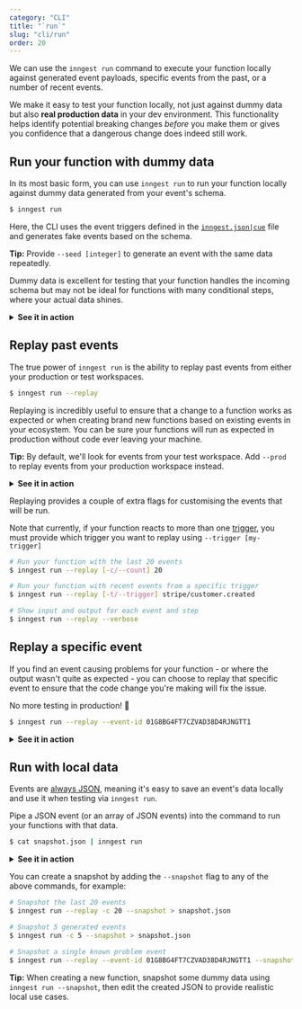 ```yaml
---
category: "CLI"
title: "`run`"
slug: "cli/run"
order: 20
---
```


<!-- It would be good if this could include "generated event payloads [using Cue schemas]" -->
We can use the `inngest run` command to execute your function locally against generated event payloads, specific events from the past, or a number of recent events.

We make it easy to test your function locally, not just against dummy data but also **real production data** in your dev environment. This functionality helps identify potential breaking changes _before_ you make them or gives you confidence that a dangerous change does indeed still work.

## Run your function with dummy data

In its most basic form, you can use `inngest run` to run your function locally against dummy data generated from your event's schema.

```sh
$ inngest run
```

Here, the CLI uses the event triggers defined in the [`inngest.json|cue`](/docs/functions/inngest-json-configuration) file and generates fake events based on the schema.

<aside>
  <p>
    <strong>Tip:</strong> Provide <code>--seed [integer]</code> to generate an event with the same data repeatedly.
  </p>
</aside>

Dummy data is excellent for testing that your function handles the incoming schema but may not be ideal for functions with many conditional steps, where your actual data shines.

<!-- We could display these all the time? -->
<!-- I'm thinking many GIFs all going on a page is pretty 🤮 -->
<details>
  <summary><strong>See it in action</strong></summary>

  ![Running a function with a generated event](/assets/docs/inngest-run/replay-generated.gif)
</details>

## Replay past events

The true power of `inngest run` is the ability to replay past events from either your production or test workspaces.

```sh
$ inngest run --replay
```

<!-- I like the term "ecosystem", but it's probably a bit inaccurate (and not used anywhere else). -->
Replaying is incredibly useful to ensure that a change to a function works as expected or when creating brand new functions based on existing events in your ecosystem. You can be sure your functions will run as expected in production without code ever leaving your machine.

<!-- We need to link to what a workspace is here -->
<aside>
  <p>
    <strong>Tip:</strong> By default, we'll look for events from your test workspace. Add <code>--prod</code> to replay events from your production workspace instead.
  </p>
</aside>

<details>
  <summary><strong>See it in action</strong></summary>

  ![Running a function with past events](/assets/docs/inngest-run/replay-past.gif)
</details>

Replaying provides a couple of extra flags for customising the events that will be run.

Note that currently, if your function reacts to more than one [trigger](/docs/functions/introduction#the-trigger), you must provide which trigger you want to replay using `--trigger [my-trigger]`

```sh
# Run your function with the last 20 events
$ inngest run --replay [-c/--count] 20

# Run your function with recent events from a specific trigger
$ inngest run --replay [-t/--trigger] stripe/customer.created

# Show input and output for each event and step
$ inngest run --replay --verbose
```

## Replay a specific event

<!-- Link here to understand _how they know an event had a problem_. -->
<!-- Dashboard? Alerting? Viewing outputs/errors? -->
If you find an event causing problems for your function - or where the output wasn't quite as expected - you can choose to replay that specific event to ensure that the code change you're making will fix the issue.

<!-- Too much? 😅 -->
No more testing in production! 🥳

<!-- Definitely need to explain where to find this ID. -->
<!-- Maybe a debugging section/guide would be good -->

```sh
$ inngest run --replay --event-id 01G8BG4FT7CZVAD38D4RJNGTT1
```

<details>
  <summary><strong>See it in action</strong></summary>

  ![Running a function with a specific event](/assets/docs/inngest-run/replay-specific.gif)
</details>

## Run with local data

Events are [always JSON](/docs/event-format-and-structure), meaning it's easy to save an event's data locally and use it when testing via `inngest run`.

Pipe a JSON event (or an array of JSON events) into the command to run your functions with that data.

```sh
$ cat snapshot.json | inngest run
```

<details>
  <summary><strong>See it in action</strong></summary>

  ![Running a function with snapshot data](/assets/docs/inngest-run/replay-snapshot.gif)
</details>

You can create a snapshot by adding the `--snapshot` flag to any of the above commands, for example:

```sh
# Snapshot the last 20 events
$ inngest run --replay -c 20 --snapshot > snapshot.json

# Snapshot 5 generated events
$ inngest run -c 5 --snapshot > snapshot.json

# Snapshot a single known problem event
$ inngest run --replay --event-id 01G8BG4FT7CZVAD38D4RJNGTT1 --snapshot
```

<aside>
  <p>
    <strong>Tip:</strong> When creating a new function, snapshot some dummy data using <code>inngest run --snapshot</code>, then edit the created JSON to provide realistic local use cases.
  </p>
</aside>

